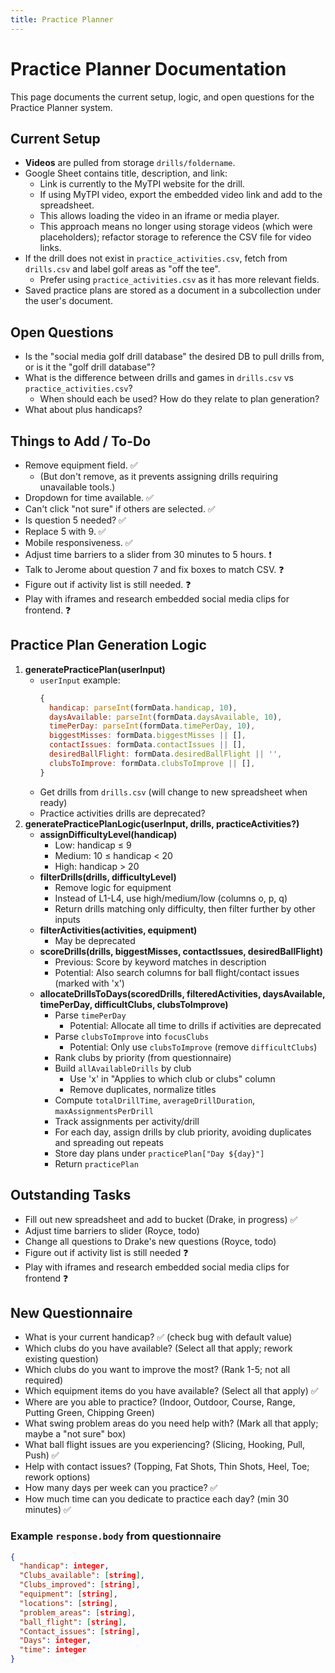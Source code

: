 ```yaml
---
title: Practice Planner
---
```



# Practice Planner Documentation

<Callout type="info">
  This page documents the current setup, logic, and open questions for the
  Practice Planner system.
</Callout>

## Current Setup

- **Videos** are pulled from storage `drills/foldername`.
- Google Sheet contains title, description, and link:
  - Link is currently to the MyTPI website for the drill.
  - If using MyTPI video, export the embedded video link and add to the spreadsheet.
  - This allows loading the video in an iframe or media player.
  - This approach means no longer using storage videos (which were placeholders); refactor storage to reference the CSV file for video links.
- If the drill does not exist in `practice_activities.csv`, fetch from `drills.csv` and label golf areas as "off the tee".
  - Prefer using `practice_activities.csv` as it has more relevant fields.
- Saved practice plans are stored as a document in a subcollection under the user's document.

## Open Questions

- Is the "social media golf drill database" the desired DB to pull drills from, or is it the "golf drill database"?
- What is the difference between drills and games in `drills.csv` vs `practice_activities.csv`?
  - When should each be used? How do they relate to plan generation?
- What about plus handicaps?

## Things to Add / To-Do

- Remove equipment field. ✅
  - (But don't remove, as it prevents assigning drills requiring unavailable tools.)
- Dropdown for time available. ✅
- Can't click "not sure" if others are selected. ✅
- Is question 5 needed? ✅
- Replace 5 with 9. ✅
- Mobile responsiveness. ✅
- Adjust time barriers to a slider from 30 minutes to 5 hours. ❗
- Talk to Jerome about question 7 and fix boxes to match CSV. ❓
- Figure out if activity list is still needed. ❓
- Play with iframes and research embedded social media clips for frontend. ❓

## Practice Plan Generation Logic

1. **generatePracticePlan(userInput)**
   - `userInput` example:
     ```js
     {
       handicap: parseInt(formData.handicap, 10),
       daysAvailable: parseInt(formData.daysAvailable, 10),
       timePerDay: parseInt(formData.timePerDay, 10),
       biggestMisses: formData.biggestMisses || [],
       contactIssues: formData.contactIssues || [],
       desiredBallFlight: formData.desiredBallFlight || '',
       clubsToImprove: formData.clubsToImprove || [],
     }
     ```
   - Get drills from `drills.csv` (will change to new spreadsheet when ready)
   - Practice activities drills are deprecated?
2. **generatePracticePlanLogic(userInput, drills, practiceActivities?)**
   - **assignDifficultyLevel(handicap)**
     - Low: handicap ≤ 9
     - Medium: 10 ≤ handicap < 20
     - High: handicap > 20
   - **filterDrills(drills, difficultyLevel)**
     - Remove logic for equipment
     - Instead of L1-L4, use high/medium/low (columns o, p, q)
     - Return drills matching only difficulty, then filter further by other inputs
   - **filterActivities(activities, equipment)**
     - May be deprecated
   - **scoreDrills(drills, biggestMisses, contactIssues, desiredBallFlight)**
     - Previous: Score by keyword matches in description
     - Potential: Also search columns for ball flight/contact issues (marked with 'x')
   - **allocateDrillsToDays(scoredDrills, filteredActivities, daysAvailable, timePerDay, difficultClubs, clubsToImprove)**
     - Parse `timePerDay`
       - Potential: Allocate all time to drills if activities are deprecated
     - Parse `clubsToImprove` into `focusClubs`
       - Potential: Only use `clubsToImprove` (remove `difficultClubs`)
     - Rank clubs by priority (from questionnaire)
     - Build `allAvailableDrills` by club
       - Use 'x' in "Applies to which club or clubs" column
       - Remove duplicates, normalize titles
     - Compute `totalDrillTime`, `averageDrillDuration`, `maxAssignmentsPerDrill`
     - Track assignments per activity/drill
     - For each day, assign drills by club priority, avoiding duplicates and spreading out repeats
     - Store day plans under `practicePlan["Day ${day}"]`
     - Return `practicePlan`

## Outstanding Tasks

- Fill out new spreadsheet and add to bucket (Drake, in progress) ✅
- Adjust time barriers to slider (Royce, todo)
- Change all questions to Drake's new questions (Royce, todo)
- Figure out if activity list is still needed ❓
- Play with iframes and research embedded social media clips for frontend ❓

## New Questionnaire

- What is your current handicap? ✅ (check bug with default value)
- Which clubs do you have available? (Select all that apply; rework existing question)
- Which clubs do you want to improve the most? (Rank 1-5; not all required)
- Which equipment items do you have available? (Select all that apply) ✅
- Where are you able to practice? (Indoor, Outdoor, Course, Range, Putting Green, Chipping Green)
- What swing problem areas do you need help with? (Mark all that apply; maybe a "not sure" box)
- What ball flight issues are you experiencing? (Slicing, Hooking, Pull, Push) ✅
- Help with contact issues? (Topping, Fat Shots, Thin Shots, Heel, Toe; rework options)
- How many days per week can you practice? ✅
- How much time can you dedicate to practice each day? (min 30 minutes) ✅

### Example `response.body` from questionnaire

```json
{
  "handicap": integer,
  "Clubs_available": [string],
  "Clubs_improved": [string],
  "equipment": [string],
  "locations": [string],
  "problem_areas": [string],
  "ball_flight": [string],
  "Contact_issues": [string],
  "Days": integer,
  "time": integer
}
```
